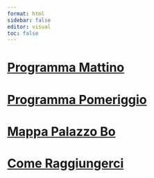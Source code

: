 ```yaml
---
format: html
sidebar: false
editor: visual
toc: false
---
```




# [Programma Mattino](mattina.html)

# [Programma Pomeriggio](pomeriggio.html)

# [Mappa Palazzo Bo](map.html)

# [Come Raggiungerci](indicazioni.html)

